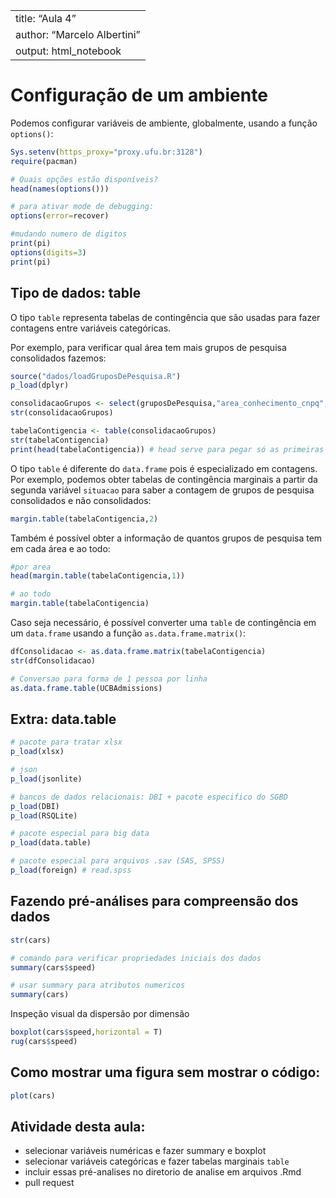 
---
title: "Aula 4"
author: "Marcelo Albertini"
output: html_notebook
---

# Configuração de um ambiente


Podemos configurar variáveis de ambiente, globalmente, usando a função `options()`:

```r
Sys.setenv(https_proxy="proxy.ufu.br:3128")
require(pacman)

# Quais opções estão disponíveis?
head(names(options()))

# para ativar mode de debugging:
options(error=recover)

#mudando numero de digitos
print(pi)
options(digits=3)
print(pi)

```

## Tipo de dados: table

O tipo `table` representa tabelas de contingência que são usadas para fazer contagens entre variáveis categóricas.

Por exemplo, para verificar qual área tem mais grupos de pesquisa consolidados fazemos:

```r
source("dados/loadGruposDePesquisa.R")
p_load(dplyr)

consolidacaoGrupos <- select(gruposDePesquisa,"area_conhecimento_cnpq","situacao")
str(consolidacaoGrupos)

tabelaContigencia <- table(consolidacaoGrupos)
str(tabelaContigencia)
print(head(tabelaContigencia)) # head serve para pegar só as primeiras linhas da tabela
```

O tipo `table` é diferente do `data.frame` pois é especializado em contagens.
Por exemplo, podemos obter tabelas de contingência marginais a partir da segunda variável `situacao` para saber a contagem de grupos de pesquisa consolidados e não consolidados:

```r
margin.table(tabelaContigencia,2)
```

Também é possível obter a informação de quantos grupos de pesquisa tem em cada área e ao todo:
```r
#por area
head(margin.table(tabelaContigencia,1))

# ao todo
margin.table(tabelaContigencia)
```


Caso seja necessário, é possível converter uma `table` de contingência em um `data.frame`  usando a função `as.data.frame.matrix()`:

```r
dfConsolidacao <- as.data.frame.matrix(tabelaContigencia) 
str(dfConsolidacao)

# Conversao para forma de 1 pessoa por linha
as.data.frame.table(UCBAdmissions)

```


## Extra: data.table
```r

# pacote para tratar xlsx
p_load(xlsx)

# json
p_load(jsonlite)

# bancos de dados relacionais: DBI + pacote especifico do SGBD
p_load(DBI)
p_load(RSQLite)

# pacote especial para big data
p_load(data.table) 

# pacote especial para arquivos .sav (SAS, SPSS)
p_load(foreign) # read.spss
```

## Fazendo pré-análises para compreensão dos dados
```r
str(cars)

# comando para verificar propriedades iniciais dos dados
summary(cars$speed)

# usar summary para atributos numericos
summary(cars)
```

Inspeção visual da dispersão por dimensão

```r
boxplot(cars$speed,horizontal = T)
rug(cars$speed)
```

## Como mostrar uma figura sem mostrar o código:
```r
plot(cars)
```


## Atividade desta aula:

* selecionar variáveis numéricas e fazer summary e boxplot
* selecionar variáveis categóricas e fazer tabelas marginais `table`
* incluir essas pré-analises no diretorio de analise em arquivos .Rmd
* pull request





